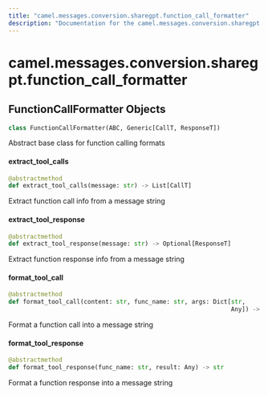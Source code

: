 ```yaml
---
title: "camel.messages.conversion.sharegpt.function_call_formatter"
description: "Documentation for the camel.messages.conversion.sharegpt.function_call_formatter module"
---
```


<a id="camel.messages.conversion.sharegpt.function_call_formatter"></a>

# camel.messages.conversion.sharegpt.function\_call\_formatter

<a id="camel.messages.conversion.sharegpt.function_call_formatter.FunctionCallFormatter"></a>

## FunctionCallFormatter Objects

```python
class FunctionCallFormatter(ABC, Generic[CallT, ResponseT])
```

Abstract base class for function calling formats

<a id="camel.messages.conversion.sharegpt.function_call_formatter.FunctionCallFormatter.extract_tool_calls"></a>

#### extract\_tool\_calls

```python
@abstractmethod
def extract_tool_calls(message: str) -> List[CallT]
```

Extract function call info from a message string

<a id="camel.messages.conversion.sharegpt.function_call_formatter.FunctionCallFormatter.extract_tool_response"></a>

#### extract\_tool\_response

```python
@abstractmethod
def extract_tool_response(message: str) -> Optional[ResponseT]
```

Extract function response info from a message string

<a id="camel.messages.conversion.sharegpt.function_call_formatter.FunctionCallFormatter.format_tool_call"></a>

#### format\_tool\_call

```python
@abstractmethod
def format_tool_call(content: str, func_name: str, args: Dict[str,
                                                              Any]) -> str
```

Format a function call into a message string

<a id="camel.messages.conversion.sharegpt.function_call_formatter.FunctionCallFormatter.format_tool_response"></a>

#### format\_tool\_response

```python
@abstractmethod
def format_tool_response(func_name: str, result: Any) -> str
```

Format a function response into a message string

